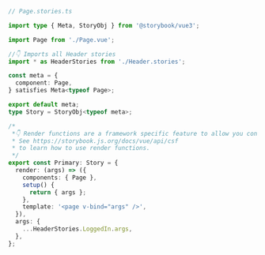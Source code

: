 ```ts
// Page.stories.ts

import type { Meta, StoryObj } from '@storybook/vue3';

import Page from './Page.vue';

//👇 Imports all Header stories
import * as HeaderStories from './Header.stories';

const meta = {
  component: Page,
} satisfies Meta<typeof Page>;

export default meta;
type Story = StoryObj<typeof meta>;

/*
 *👇 Render functions are a framework specific feature to allow you control on how the component renders.
 * See https://storybook.js.org/docs/vue/api/csf
 * to learn how to use render functions.
 */
export const Primary: Story = {
  render: (args) => ({
    components: { Page },
    setup() {
      return { args };
    },
    template: '<page v-bind="args" />',
  }),
  args: {
    ...HeaderStories.LoggedIn.args,
  },
};
```
